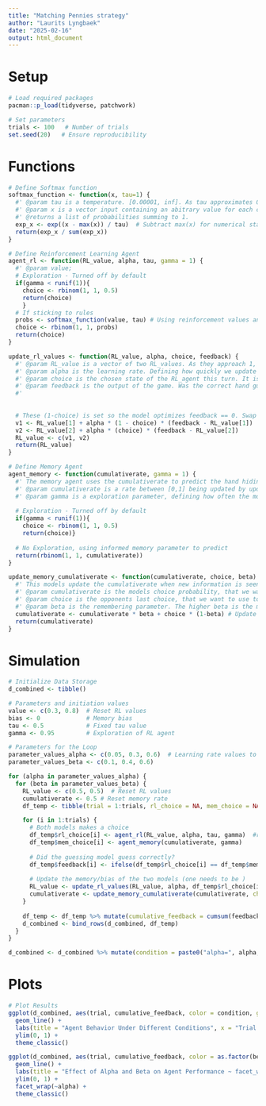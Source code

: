 ```yaml
---
title: "Matching Pennies strategy"
author: "Laurits Lyngbaek"
date: "2025-02-16"
output: html_document
---
```

# Setup
```r
# Load required packages
pacman::p_load(tidyverse, patchwork)

# Set parameters
trials <- 100   # Number of trials
set.seed(20)   # Ensure reproducibility
```

# Functions
```r
# Define Softmax function
softmax_function <- function(x, tau=1) {
  #' @param tau is a temperature. [0.00001, inf]. As tau approximates 0, the model will always pick the highest prob choice
  #' @param x is a vector input containing an abitrary value for each choice, defined by rl-algorithm.
  #' @returns a list of probabilities summing to 1.
  exp_x <- exp((x - max(x)) / tau)  # Subtract max(x) for numerical stability
  return(exp_x / sum(exp_x))
}

# Define Reinforcement Learning Agent
agent_rl <- function(RL_value, alpha, tau, gamma = 1) {
  #' @param value; 
  # Exploration - Turned off by default
  if(gamma < runif(1)){
    choice <- rbinom(1, 1, 0.5)
    return(choice)
    }
  # If sticking to rules
  probs <- softmax_function(value, tau) # Using reinforcement values and temprature to get probabilities.
  choice <- rbinom(1, 1, probs)
  return(choice)
}

update_rl_values <- function(RL_value, alpha, choice, feedback) {
  #' @param RL_value is a vector of two RL_values. As they approach 1, they are updated slower.
  #' @param alpha is the learning rate. Defining how quickly we update RL_value
  #' @param choice is the chosen state of the RL_agent this turn. It is used as a mathemathical if-statement.
  #' @param feedback is the output of the game. Was the correct hand guessed this round?
  #' 
  
  
  # These (1-choice) is set so the model optimizes feedback == 0. Swap the choice parentheses if you want to optimize for feedback == 1, ie if the RL_model is the guesser.
  v1 <- RL_value[1] + alpha * (1 - choice) * (feedback - RL_value[1])
  v2 <- RL_value[2] + alpha * (choice) * (feedback - RL_value[2])
  RL_value <- c(v1, v2)
  return(RL_value)
}

# Define Memory Agent
agent_memory <- function(cumulativerate, gamma = 1) {
  #' The memory agent uses the cumulativerate to predict the hand hiding the coin.
  #' @param cumulativerate is a rate between [0,1] being updated by update_memory_cumulativerate()
  #' @param gamma is a exploration parameter, defining how often the model picks a random choice.
   
  # Exploration - Turned off by default
  if(gamma < runif(1)){
    choice <- rbinom(1, 1, 0.5)
    return(choice)}
  
  # No Exploration, using informed memory parameter to predict
  return(rbinom(1, 1, cumulativerate))
}

update_memory_cumulativerate <- function(cumulativerate, choice, beta) {
  #' This models update the cumulativerate when new information is seen.
  #' @param cumulativerate is the models choice probability, that we want to update. This is returned.
  #' @param choice is the opponents last choice, that we want to use to update the memory
  #' @param beta is the remembering parameter. The higher beta is the more wieght we assign to prior memory.
  cumulativerate <- cumulativerate * beta + choice * (1-beta) # Update
  return(cumulativerate)
}
```


# Simulation
```r
# Initialize Data Storage
d_combined <- tibble()

# Parameters and initiation values
value <- c(0.3, 0.8)  # Reset RL values
bias <- 0             # Memory bias
tau <- 0.5            # Fixed tau value
gamma <- 0.95         # Exploration of RL agent

# Parameters for the Loop
parameter_values_alpha <- c(0.05, 0.3, 0.6)  # Learning rate values to iterate over
parameter_values_beta <- c(0.1, 0.4, 0.6)    

for (alpha in parameter_values_alpha) {
  for (beta in parameter_values_beta) {
    RL_value <- c(0.5, 0.5)  # Reset RL values
    cumulativerate <- 0.5 # Reset memory rate
    df_temp <- tibble(trial = 1:trials, rl_choice = NA, mem_choice = NA, feedback = NA, alpha = alpha, beta = beta)

    for (i in 1:trials) {
      # Both models makes a choice
      df_temp$rl_choice[i] <- agent_rl(RL_value, alpha, tau, gamma)  #rbinom(n = 1, size = 1, prob = 0.90)
      df_temp$mem_choice[i] <- agent_memory(cumulativerate, gamma)
      
      # Did the guessing model guess correctly?
      df_temp$feedback[i] <- ifelse(df_temp$rl_choice[i] == df_temp$mem_choice[i], yes = 1, no = 0)  # Random outcome
      
      # Update the memory/bias of the two models (one needs to be )
      RL_value <- update_rl_values(RL_value, alpha, df_temp$rl_choice[i], df_temp$feedback[i])
      cumulativerate <- update_memory_cumulativerate(cumulativerate, choice = df_temp$rl_choice[i], beta)
    }
    
    df_temp <- df_temp %>% mutate(cumulative_feedback = cumsum(feedback) / trial)
    d_combined <- bind_rows(d_combined, df_temp)
  }
}

d_combined <- d_combined %>% mutate(condition = paste0("alpha=", alpha, ", beta=", beta))

```

# Plots
```r
# Plot Results
ggplot(d_combined, aes(trial, cumulative_feedback, color = condition, group = condition)) +
  geom_line() +
  labs(title = "Agent Behavior Under Different Conditions", x = "Trial Number", y = "Cumulative Probability of Memory Agent winning", color = "Condition (alpha/beta)") +
  ylim(0, 1) +
  theme_classic()

```
```r
ggplot(d_combined, aes(trial, cumulative_feedback, color = as.factor(beta), group = condition)) +
  geom_line() +
  labs(title = "Effect of Alpha and Beta on Agent Performance ~ facet_wrap of alpha values:", x = "Trial", y = "Cumulative Probability of Memory Agent Winning", color = "Beta") +
  ylim(0, 1) +
  facet_wrap(~alpha) +
  theme_classic()

```


